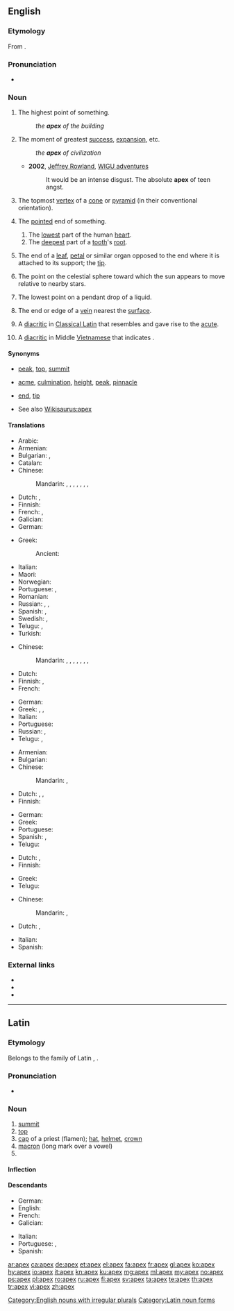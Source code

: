 {{also|Apex|APEX|ápex}}
==English==
{{wikipedia|dab=apex|lang=en}}

===Etymology===
From {{etyl|la|en}} {{term|lang=la|apex||point, tip, summit}}.

===Pronunciation===
* {{a|UK|US}} {{IPA|/ˈeɪ.pɛks/|lang=en}}

===Noun===
{{en-noun|apices|apexes}}

# The highest point of something.
#: ''the '''apex''' of the building''
# {{label|en|figuratively}} The moment of greatest [[success]], [[expansion]], etc.
#: ''the '''apex''' of civilization''
#* '''2002''', [[w:Jeffrey Rowland|Jeffrey Rowland]], [http://jjrowland.com/wigu/20020327.html WIGU adventures]
#*: It would be an intense disgust.  The absolute '''apex''' of teen angst.
# {{label|en|geometry}} The topmost [[vertex]] of a [[cone]] or [[pyramid]] (in their conventional orientation).
# {{label|en|chiefly|anatomy}} The [[pointed]] end of something.
## The [[low]]est part of the human [[heart]].
## The [[deep]]est part of a [[tooth]]'s [[root]].
# {{label|en|botany}} The end of a [[leaf]], [[petal]] or similar organ opposed to the end where it is attached to its support; the [[tip]].
# {{label|en|astronomy}} The point on the celestial sphere toward which the sun appears to move relative to nearby stars.
# {{label|en|physics}} The lowest point on a pendant drop of a liquid.
# {{label|en|mining|US}} The end or edge of a [[vein]] nearest the [[surface]].<!--Webster 1913-->
# {{label|en|typography}} A [[diacritic]] in [[Classical Latin]] that resembles and gave rise to the [[acute]].
# {{label|en|typography}} A [[diacritic]] in Middle [[Vietnamese]] that indicates {{IPAchar|/ŋ͡m/}}.

====Synonyms====
* {{sense|highest point}} [[peak]], [[top]], [[summit]]
* {{sense|moment of greatest success, expansion, etc}} [[acme]], [[culmination]], [[height]], [[peak]], [[pinnacle]]
* {{sense|pointed end}} [[end]], [[tip]]
* See also [[Wikisaurus:apex]]

====Translations====
{{trans-top|highest point}}
* Arabic: {{t|ar|ذروة}}
* Armenian: {{t|hy|գագաթ}}
* Bulgarian: {{t+|bg|връх}},  {{t|bg|връхна точка}}
* Catalan: {{t|ca|àpex|m}}
* Chinese:
*: Mandarin: {{t+|cmn|頂|sc=Hani}}, {{t+|cmn|顶|tr=dǐng|sc=Hani}}, {{t+|cmn|尖|tr=jiān|sc=Hani}}, {{t|cmn|頂點|sc=Hani}}, {{t+|cmn|顶点|tr=dǐngdiǎn|sc=Hani}}, {{t+|cmn|頂端|sc=Hani}}, {{t+|cmn|顶端|tr=dǐngduān|sc=Hani}}, {{t+|cmn|尖端|tr=jiānduān|sc=Hani}}
* Dutch: {{t+|nl|top|m}}, {{t+|nl|spits|c}}
* Finnish: {{t+|fi|huippu}}
* French: {{t+|fr|apex|m}}, {{t+|fr|sommet|m}}
* Galician: {{t|gl|ápice|f}}
* German: {{t+|de|Gipfel|m}}
{{trans-mid}}
* Greek: {{t+|el|κορυφή|f}}
*: Ancient: {{t|grc|ἄκρον|n}}
* Italian: {{t+|it|apice}}
* Maori: {{t|mi|akitu}}
* Norwegian: {{t+|no|topp}}
* Portuguese: {{t+|pt|topo}}, {{t+|pt|cume}}
* Romanian: {{t+|ro|culme}}
* Russian: {{t+|ru|верши́на|f}}, {{t+|ru|пик|m}}, {{t|ru|вы́сшая то́чка|f}}
* Spanish: {{t+|es|ápice|m}}, {{t+|es|cima|f}}
* Swedish: {{t+|sv|topp|c}}, {{t+|sv|spets|c}}
* Telugu: {{t|te|అత్యున్నత}}, {{t|te|సర్వోన్నత}}
* Turkish: {{t+|tr|zirve}}
{{trans-bottom}}

{{trans-top|moment of greatest success, expansion, etc}}
* Chinese:
*: Mandarin: {{t+|cmn|巔峰|sc=Hani}}, {{t|cmn|巅峰|tr=diānfēng|sc=Hani}}, {{t+|cmn|極致|sc=Hani}}, {{t+|cmn|极致|tr=jízhì|sc=Hani}}, {{t|cmn|極點|sc=Hani}}, {{t+|cmn|极点|tr=jídiǎn|sc=Hani}}, {{t|cmn|絕頂|sc=Hani}}, {{t+|cmn|绝顶|tr=juédǐng|sc=Hani}}
* Dutch: {{t+|nl|top|m}}
* Finnish: {{t+|fi|huippu}}, {{t|fi|huipentuma}}
* French: {{t+|fr|apogée|f}}
{{trans-mid}}
* German: {{t+|de|Gipfel|m}}
* Greek: {{t+|el|κορυφή|f}},  {{t+|el|απόγειο|n}},  {{t+|el|αποκορύφωμα|n}}
* Italian: {{t+|it|apice|m}}
* Portuguese: {{t+|pt|ápice|m}}
* Russian: {{t+|ru|верши́на|f}}, {{t+|ru|пик|m}}
* Telugu: {{t|te|సర్వోత్కృష్ట}}, {{t|te|ఉచ్ఛ}}
{{trans-bottom}}

{{trans-top|in geometry: topmost vertex of a cone or pyramid}}
* Armenian: {{t|hy|գագաթ}}
* Bulgarian: {{t+|bg|връх}}
* Chinese:
*: Mandarin: {{t|cmn|頂點|sc=Hani}}, {{t+|cmn|顶点|tr=dǐngdiǎn|sc=Hani}}
* Dutch: {{t+|nl|top|m}}, {{t+|nl|spits|c}}, {{t+|nl|punt|m}}
* Finnish: {{t+|fi|huippu}}
{{trans-mid}}
* German: {{t+|de|Spitze|m}}
* Greek: {{t+|el|κορυφή|f}}
* Portuguese: {{t+|pt|topo}}
* Spanish: {{t+|es|ápice|m}}, {{t+|es|cúspide|f}}
* Telugu: {{t+|te|శీర్షము}}
{{trans-bottom}}

{{trans-top|pointed end}}
* Dutch: {{t+|nl|spits|c}}, {{t+|nl|punt|m}}
* Finnish: {{t+|fi|huippu}}
{{trans-mid}}
* Greek: {{t+|el|κορυφή|f}}
* Telugu: {{t+|te|కొన}}
{{trans-bottom}}

{{trans-top|botany: end of leaf}}
* Chinese:
*: Mandarin: {{t|cmn|葉尖|sc=Hani}}, {{t+|cmn|叶尖|tr=yèjiān|sc=Hani}}
* Dutch: {{t+|nl|spits|c}}, {{t+|nl|punt|m}}
{{trans-mid}}
* Italian: {{t+|it|apice|m}}
* Spanish: {{t+|es|ápice}}
{{trans-bottom}}

===External links===
* {{R:Webster 1913}}
* {{R:Century 1911}}
* {{R:OneLook}}

[[Category:English nouns with irregular plurals]]

----

==Latin==
{{wikipedia|lang=la}}

===Etymology===
Belongs to the family of Latin {{term|apere|lang=la}}, {{m|la|apō}}.

===Pronunciation===
* {{a|Classical}} {{IPA|/ˈa.peks/|lang=la}}

===Noun===
{{la-noun|apex|apicis|apicis|m|third}}

# [[summit]]
# [[top]]
# [[cap]] of a priest (flamen); [[hat]], [[helmet]], [[crown]]
# [[macron]] (long mark over a vowel)
# {{inflection of|apex||voc|s|lang=la}}

====Inflection====
{{la-decl-3rd|apex|apic}}

====Descendants====
{{top2}}
* German: {{l/de|Apex}}
* English: {{l/en|apex}}
* French: {{l/fr|apex}}
* Galician: {{l|gl|ápice}}
{{mid2}}
* Italian: {{l|it|apice}}
* Portuguese: {{l/pt|ápice}}, {{l/pt|ápex}}
* Spanish: {{l/es|ápice}}
{{bottom}}

[[Category:Latin noun forms]]

[[ar:apex]]
[[ca:apex]]
[[de:apex]]
[[et:apex]]
[[el:apex]]
[[fa:apex]]
[[fr:apex]]
[[gl:apex]]
[[ko:apex]]
[[hy:apex]]
[[io:apex]]
[[it:apex]]
[[kn:apex]]
[[ku:apex]]
[[mg:apex]]
[[ml:apex]]
[[my:apex]]
[[no:apex]]
[[ps:apex]]
[[pl:apex]]
[[ro:apex]]
[[ru:apex]]
[[fi:apex]]
[[sv:apex]]
[[ta:apex]]
[[te:apex]]
[[th:apex]]
[[tr:apex]]
[[vi:apex]]
[[zh:apex]]